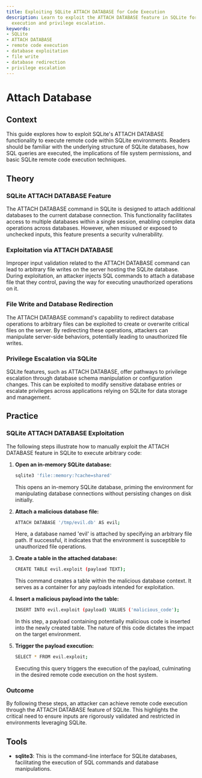 ```yaml
---
title: Exploiting SQLite ATTACH DATABASE for Code Execution
description: Learn to exploit the ATTACH DATABASE feature in SQLite for remote code
  execution and privilege escalation.
keywords:
- SQLite
- ATTACH DATABASE
- remote code execution
- database exploitation
- file write
- database redirection
- privilege escalation
---
```


# Attach Database

## Context

This guide explores how to exploit SQLite's ATTACH DATABASE functionality to execute remote code within SQLite environments. Readers should be familiar with the underlying structure of SQLite databases, how SQL queries are executed, the implications of file system permissions, and basic SQLite remote code execution techniques.

## Theory

### SQLite ATTACH DATABASE Feature

The ATTACH DATABASE command in SQLite is designed to attach additional databases to the current database connection. This functionality facilitates access to multiple databases within a single session, enabling complex data operations across databases. However, when misused or exposed to unchecked inputs, this feature presents a security vulnerability.

### Exploitation via ATTACH DATABASE

Improper input validation related to the ATTACH DATABASE command can lead to arbitrary file writes on the server hosting the SQLite database. During exploitation, an attacker injects SQL commands to attach a database file that they control, paving the way for executing unauthorized operations on it.

### File Write and Database Redirection

The ATTACH DATABASE command's capability to redirect database operations to arbitrary files can be exploited to create or overwrite critical files on the server. By redirecting these operations, attackers can manipulate server-side behaviors, potentially leading to unauthorized file writes.

### Privilege Escalation via SQLite

SQLite features, such as ATTACH DATABASE, offer pathways to privilege escalation through database schema manipulation or configuration changes. This can be exploited to modify sensitive database entries or escalate privileges across applications relying on SQLite for data storage and management.

## Practice

### SQLite ATTACH DATABASE Exploitation

The following steps illustrate how to manually exploit the ATTACH DATABASE feature in SQLite to execute arbitrary code:

1. **Open an in-memory SQLite database:**

    ```bash
    sqlite3 'file::memory:?cache=shared'
    ```

    This opens an in-memory SQLite database, priming the environment for manipulating database connections without persisting changes on disk initially.

2. **Attach a malicious database file:**

    ```bash
    ATTACH DATABASE '/tmp/evil.db' AS evil;
    ```

    Here, a database named 'evil' is attached by specifying an arbitrary file path. If successful, it indicates that the environment is susceptible to unauthorized file operations.

3. **Create a table in the attached database:**

    ```bash
    CREATE TABLE evil.exploit (payload TEXT);
    ```

    This command creates a table within the malicious database context. It serves as a container for any payloads intended for exploitation.

4. **Insert a malicious payload into the table:**

    ```bash
    INSERT INTO evil.exploit (payload) VALUES ('malicious_code');
    ```

    In this step, a payload containing potentially malicious code is inserted into the newly created table. The nature of this code dictates the impact on the target environment.

5. **Trigger the payload execution:**

    ```bash
    SELECT * FROM evil.exploit;
    ```

    Executing this query triggers the execution of the payload, culminating in the desired remote code execution on the host system.

### Outcome

By following these steps, an attacker can achieve remote code execution through the ATTACH DATABASE feature of SQLite. This highlights the critical need to ensure inputs are rigorously validated and restricted in environments leveraging SQLite.

## Tools

- **sqlite3**: This is the command-line interface for SQLite databases, facilitating the execution of SQL commands and database manipulations.